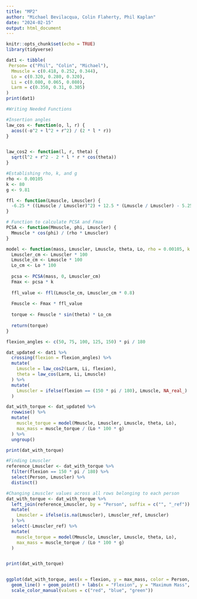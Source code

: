```yaml
---
title: "MP2"
author: "Michael Bevilacqua, Colin Flaherty, Phil Kaplan"
date: "2024-02-15"
output: html_document
---
```

```r
knitr::opts_chunk$set(echo = TRUE)
library(tidyverse)
```

```r
dat1 <- tibble(
 Person= c("Phil", "Colin", "Michael"),
  Mmuscle = c(0.418, 0.252, 0.344),
  Lo = c(0.320, 0.280, 0.320),
  Li = c(0.080, 0.065, 0.080),
  Larm = c(0.350, 0.31, 0.305)
)
print(dat1)
```

```r
#Writing Needed Functions 

#Insertion angles
law_cos <- function(o, l, r) {
  acos((-o^2 + l^2 + r^2) / (2 * l * r))
}


law_cos2 <- function(l, r, theta) {
  sqrt(l^2 + r^2 - 2 * l * r * cos(theta))
}

#Establishing rho, k, and g 
rho <- 0.00105
k <- 80
g <- 9.81 

ffl <- function(Lmuscle, Lmuscler) {
  -6.25 * ((Lmuscle / Lmuscler)^2) + 12.5 * (Lmuscle / Lmuscler) - 5.25
}

# Function to calculate PCSA and Fmax
PCSA <- function(Mmuscle, phi, Lmuscler) {
  Mmuscle * cos(phi) / (rho * Lmuscler)
}


```

```r
model <- function(mass, Lmuscler, Lmuscle, theta, Lo, rho = 0.00105, k = 80) {
  Lmuscler_cm <- Lmuscler * 100 
  Lmuscle_cm <- Lmuscle * 100  
  Lo_cm <- Lo * 100  
  
  pcsa <- PCSA(mass, 0, Lmuscler_cm) 
  Fmax <- pcsa * k  
  
  ffl_value <- ffl(Lmuscle_cm, Lmuscler_cm * 0.8)  
  
  Fmuscle <- Fmax * ffl_value 
  
  torque <- Fmuscle * sin(theta) * Lo_cm 
  
  return(torque)
}


```

```r

flexion_angles <- c(50, 75, 100, 125, 150) * pi / 180

dat_updated <- dat1 %>%
  crossing(flexion = flexion_angles) %>%
  mutate(
    Lmuscle = law_cos2(Larm, Li, flexion),
    theta = law_cos(Larm, Li, Lmuscle)
  ) %>%
  mutate(
    Lmuscler = ifelse(flexion == (150 * pi / 180), Lmuscle, NA_real_)
  )

dat_with_torque <- dat_updated %>%
  rowwise() %>%
  mutate(
    muscle_torque = model(Mmuscle, Lmuscler, Lmuscle, theta, Lo),
    max_mass = muscle_torque / (Lo * 100 * g)
  ) %>%
  ungroup()

print(dat_with_torque)

#Finding Lmuscler
reference_Lmuscler <- dat_with_torque %>%
  filter(flexion == 150 * pi / 180) %>%
  select(Person, Lmuscler) %>%
  distinct()

#Changing Lmuscler values across all rows belonging to each person
dat_with_torque <- dat_with_torque %>%
  left_join(reference_Lmuscler, by = "Person", suffix = c("", "_ref")) %>%
  mutate(
    Lmuscler = ifelse(is.na(Lmuscler), Lmuscler_ref, Lmuscler)
  ) %>%
  select(-Lmuscler_ref) %>%
  mutate(
    muscle_torque = model(Mmuscle, Lmuscler, Lmuscle, theta, Lo),
    max_mass = muscle_torque / (Lo * 100 * g)
  )


print(dat_with_torque)


ggplot(dat_with_torque, aes(x = flexion, y = max_mass, color = Person, group = Person)) +
  geom_line() + geom_point() + labs(x = "Flexion", y = "Maximum Mass", title = "Maximum Mass at Varying Flexion") +  
  scale_color_manual(values = c("red", "blue", "green"))
```